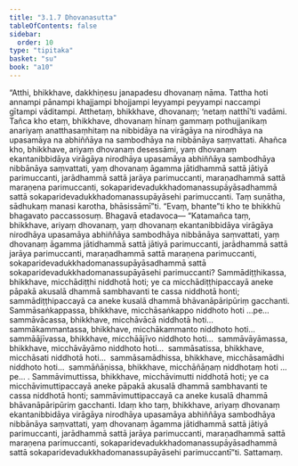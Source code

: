 ```yaml
---
title: "3.1.7 Dhovanasutta"
tableOfContents: false
sidebar:
  order: 10
type: "tipitaka"
basket: "su"
book: "a10"
---
```



<DynamicBreadcrumb />

<Division number="107" book="a10" bookNo="17" page="431">

<Paragraph number="953" book="a10">
“Atthi, bhikkhave, dakkhiṇesu janapadesu dhovanaṃ nāma. Tattha hoti annampi pānampi khajjampi bhojjampi leyyampi peyyampi naccampi gītampi vāditampi. Atthetaṃ, bhikkhave, dhovanaṃ; ‘netaṃ natthī’ti vadāmi. Tañca kho etaṃ, bhikkhave, dhovanaṃ hīnaṃ gammaṃ pothujjanikaṃ anariyaṃ anatthasaṃhitaṃ na nibbidāya na virāgāya na nirodhāya na upasamāya na abhiññāya na sambodhāya na nibbānāya saṃvattati.
</Paragraph>

<Paragraph number="954" book="a10">
Ahañca kho, bhikkhave, ariyaṃ dhovanaṃ desessāmi, yaṃ dhovanaṃ ekantanibbidāya virāgāya nirodhāya upasamāya abhiññāya sambodhāya nibbānāya saṃvattati, yaṃ dhovanaṃ āgamma jātidhammā sattā jātiyā parimuccanti, jarādhammā sattā jarāya parimuccanti, maraṇadhammā sattā maraṇena parimuccanti, sokaparidevadukkhadomanassupāyāsadhammā sattā sokaparidevadukkhadomanassupāyāsehi parimuccanti. Taṃ suṇātha, sādhukaṃ manasi karotha, bhāsissāmī”ti. “Evaṃ, bhante”ti kho te bhikkhū bhagavato paccassosuṃ. Bhagavā etadavoca—
</Paragraph>

<Paragraph number="955" book="a10">
“Katamañca taṃ, bhikkhave, ariyaṃ dhovanaṃ, yaṃ dhovanaṃ ekantanibbidāya virāgāya nirodhāya upasamāya abhiññāya sambodhāya nibbānāya saṃvattati, yaṃ dhovanaṃ āgamma jātidhammā sattā jātiyā parimuccanti, jarādhammā sattā jarāya parimuccanti, maraṇadhammā sattā maraṇena parimuccanti, sokaparidevadukkhadomanassupāyāsadhammā sattā sokaparidevadukkhadomanassupāyāsehi parimuccanti?
</Paragraph>

<Paragraph number="956" book="a10">
Sammādiṭṭhikassa, bhikkhave, micchādiṭṭhi niddhotā hoti; ye ca micchādiṭṭhipaccayā aneke pāpakā akusalā dhammā sambhavanti te cassa niddhotā honti; sammādiṭṭhipaccayā ca aneke kusalā dhammā bhāvanāpāripūriṃ gacchanti.
</Paragraph>

<Paragraph number="957" book="a10">
Sammāsaṅkappassa, bhikkhave, micchāsaṅkappo niddhoto hoti …pe…  sammāvācassa, bhikkhave, micchāvācā niddhotā hoti…  sammākammantassa, bhikkhave, micchākammanto niddhoto hoti…  sammāājīvassa, bhikkhave, micchāājīvo niddhoto hoti…  sammāvāyāmassa, bhikkhave, micchāvāyāmo niddhoto hoti…  sammāsatissa, bhikkhave, micchāsati niddhotā hoti…  sammāsamādhissa, bhikkhave, micchāsamādhi niddhoto hoti…  sammāñāṇissa, bhikkhave, micchāñāṇaṃ niddhotaṃ hoti …pe… .
</Paragraph>

<Paragraph number="958" book="a10">
Sammāvimuttissa, bhikkhave, micchāvimutti niddhotā hoti; ye ca micchāvimuttipaccayā aneke pāpakā akusalā dhammā sambhavanti te cassa niddhotā honti; sammāvimuttipaccayā ca aneke kusalā dhammā bhāvanāpāripūriṃ gacchanti. Idaṃ kho taṃ, bhikkhave, ariyaṃ dhovanaṃ ekantanibbidāya virāgāya nirodhāya upasamāya abhiññāya sambodhāya nibbānāya saṃvattati, yaṃ dhovanaṃ āgamma jātidhammā sattā jātiyā parimuccanti, jarādhammā sattā jarāya parimuccanti, maraṇadhammā sattā maraṇena parimuccanti, sokaparidevadukkhadomanassupāyāsadhammā sattā sokaparidevadukkhadomanassupāyāsehi parimuccantī”ti.

</Paragraph>
</Division>

<Paragraph number="959" type="center" book="a10">
Sattamaṃ.
</Paragraph>